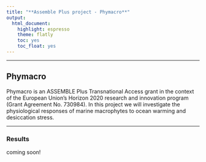 ```yaml
---
title: "**Assemble Plus project - Phymacro**"
output: 
  html_document: 
    highlight: espresso
    theme: flatly
    toc: yes
    toc_float: yes
---
```

***

## Phymacro

Phymacro is an ASSEMBLE Plus Transnational Access grant in the context of the European Union’s Horizon 2020 research and innovation program (Grant Agreement No. 730984). 
In this project we will investigate the physiological responses of marine macrophytes to ocean warming and desiccation stress.

***

### Results
coming soon!